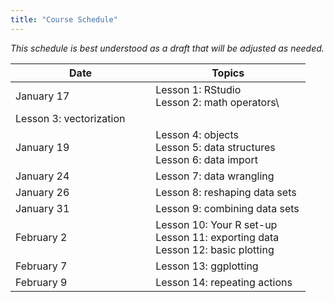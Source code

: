 ```yaml
---
title: "Course Schedule"
---
```


*This schedule is best understood as a draft that will be adjusted as needed.* 


| Date            |   Topics          |
|-----------------|-------------------|
| January 17 | Lesson 1: RStudio\
                  Lesson 2: math operators\    
                  Lesson 3: vectorization  |
| January 19 | Lesson 4: objects\
                  Lesson 5: data structures\
                  Lesson 6: data import |
| January 24 | Lesson 7: data wrangling |
| January 26   | Lesson 8: reshaping data sets |
| January 31  | Lesson 9: combining data sets |
| February 2  | Lesson 10: Your R set-up\
                Lesson 11: exporting data\
                Lesson 12: basic plotting |
| February 7 | Lesson 13: ggplotting   |
| February 9 | Lesson 14: repeating actions |


